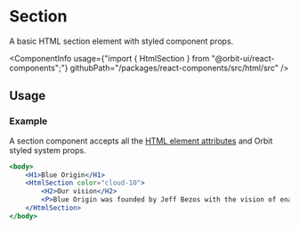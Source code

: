
<Meta
    title="Html elements/Section"
    id="html-section"
/>

# Section

<Tagline>A basic HTML section element with styled component props.</Tagline>

<ComponentInfo
    usage={"import { HtmlSection } from \"@orbit-ui/react-components\";"}
    githubPath="/packages/react-components/src/html/src"
/>

## Usage

### Example

A section component accepts all the [HTML element attributes](https://developer.mozilla.org/en-US/docs/Web/HTML/Element/section) and Orbit styled system props.

```jsx
<body>
    <H1>Blue Origin</H1>
    <HtmlSection color="cloud-10">
        <H2>Our vision</H2>
        <P>Blue Origin was founded by Jeff Bezos with the vision of enabling a future where millions of people are living and working in space to benefit Earth.</P>
    </HtmlSection>
</body>
```
